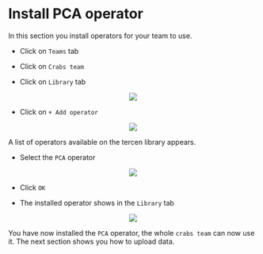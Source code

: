 # Install PCA operator

In this section you install operators for your team to use.

* Click on `Teams` tab

* Click on  `Crabs team`

* Click on `Library` tab

<center><img src="images/click_on_crabs_team_library.png"></center>

* Click on `+ Add operator`

<center><img src="images/click_on_add_operator.png"></center>

A list of operators available on the tercen library appears.

* Select the `PCA` operator

<center><img src="images/select_pca_operator.png"></center>

* Click `OK`

* The installed operator shows in the `Library` tab

<center><img src="images/view_pca_operator_done.png"></center>

You have now installed the `PCA` operator, the whole `crabs team` can now use it. The next section shows you how to upload data.

